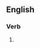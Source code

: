 ==English==

===Verb===
{{head|en|present participle}}

# {{present participle of|professionalize|lang=en|nocat=1}}